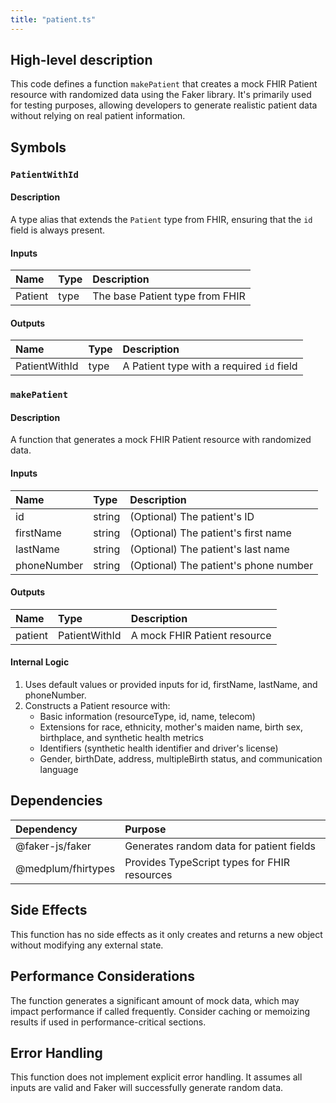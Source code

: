 ```yaml
---
title: "patient.ts"
---
```


## High-level description
This code defines a function `makePatient` that creates a mock FHIR Patient resource with randomized data using the Faker library. It's primarily used for testing purposes, allowing developers to generate realistic patient data without relying on real patient information.

## Symbols

### `PatientWithId`
#### Description
A type alias that extends the `Patient` type from FHIR, ensuring that the `id` field is always present.

#### Inputs
| Name | Type | Description |
|:-----|:-----|:------------|
| Patient | type | The base Patient type from FHIR |

#### Outputs
| Name | Type | Description |
|:-----|:-----|:------------|
| PatientWithId | type | A Patient type with a required `id` field |

### `makePatient`
#### Description
A function that generates a mock FHIR Patient resource with randomized data.

#### Inputs
| Name | Type | Description |
|:-----|:-----|:------------|
| id | string | (Optional) The patient's ID |
| firstName | string | (Optional) The patient's first name |
| lastName | string | (Optional) The patient's last name |
| phoneNumber | string | (Optional) The patient's phone number |

#### Outputs
| Name | Type | Description |
|:-----|:-----|:------------|
| patient | PatientWithId | A mock FHIR Patient resource |

#### Internal Logic
1. Uses default values or provided inputs for id, firstName, lastName, and phoneNumber.
2. Constructs a Patient resource with:
   - Basic information (resourceType, id, name, telecom)
   - Extensions for race, ethnicity, mother's maiden name, birth sex, birthplace, and synthetic health metrics
   - Identifiers (synthetic health identifier and driver's license)
   - Gender, birthDate, address, multipleBirth status, and communication language

## Dependencies
| Dependency | Purpose |
|:-----------|:--------|
| @faker-js/faker | Generates random data for patient fields |
| @medplum/fhirtypes | Provides TypeScript types for FHIR resources |

## Side Effects
This function has no side effects as it only creates and returns a new object without modifying any external state.

## Performance Considerations
The function generates a significant amount of mock data, which may impact performance if called frequently. Consider caching or memoizing results if used in performance-critical sections.

## Error Handling
This function does not implement explicit error handling. It assumes all inputs are valid and Faker will successfully generate random data.